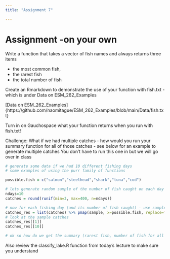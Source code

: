 ```yaml
---
title: "Assignment 7"

---
```


# Assignment -on your own

Write a function that takes a vector of fish names and always returns three items

* the most common fish, 
* the rarest fish
* the total number of fish

Create an Rmarkdown to demonstrate the use of your function with fish.txt - which
is under Data on ESM_262_Examples

[Data on ESM_262_Examples]{https://github.com/naomitague/ESM_262_Examples/blob/main/Data/fish.txt}


Turn in on Gauchospace what your function returns when you run with fish.txt!

Challenge: What if we had multiple catches - how would you run your summary function for all of those catches - see below for an example to generate multiple catches
You don't have to run this one in but we will go over in class

```r
# generate some data if we had 10 different fishing days
# some examples of using the purr family of functions

possible.fish = c("salmon","steelhead","shark","tuna","cod")

# lets generate random sample of the number of fish caught on each day
ndays=10
catches = round(runif(min=3, max=400, n=ndays))

# now for each fishing day (and its number of fish caught) - use sample to genreate the fish
catches_res = list(catches) %>% pmap(sample, x=possible.fish, replace=TRUE)
# look at the sample catches
catches_res[[1]]
catches_res[[10]]

# ok so how do we get the summary (rarest fish, number of fish for all catches in catch_res)?

```


Also review the classify_lake.R function from today's lecture to make sure you understand
